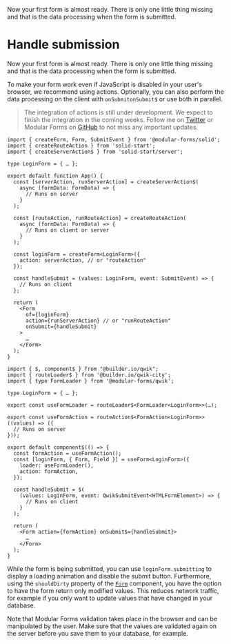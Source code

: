 
<Title>Handle submission</Title>
<Description>
  Now your first form is almost ready. There is only one little thing missing
  and that is the data processing when the form is submitted.
</Description>

# Handle submission

Now your first form is almost ready. There is only one little thing missing and that is the data processing when the form is submitted.

To make your form work even if JavaScript is disabled in your user's browser, we recommend using actions. Optionally, you can also perform the data processing on the client with <Solid>`onSubmit`</Solid><Qwik>`onSubmit$`</Qwik> or use both in parallel.

> The integration of actions is still under development. We expect to finish the integration in the coming weeks. Follow me on <a href="https://twitter.com/FabianHiller" target="_blank" rel="noreferrer">Twitter</a> or Modular Forms on <a href={import.meta.env.VITE_GITHUB_URL} target="_blank" rel="noreferrer">GitHub</a> to not miss any important updates.

<Solid block>

```tsx
import { createForm, Form, SubmitEvent } from '@modular-forms/solid';
import { createRouteAction } from 'solid-start';
import { createServerAction$ } from 'solid-start/server';

type LoginForm = { … };

export default function App() {
  const [serverAction, runServerAction] = createServerAction$(
    async (formData: FormData) => {
      // Runs on server
    }
  );

  const [routeAction, runRouteAction] = createRouteAction(
    async (formData: FormData) => {
      // Runs on client or server
    }
  );

  const loginForm = createForm<LoginForm>({
    action: serverAction, // or "routeAction"
  });

  const handleSubmit = (values: LoginForm, event: SubmitEvent) => {
    // Runs on client
  };

  return (
    <Form
      of={loginForm}
      action={runServerAction} // or "runRouteAction"
      onSubmit={handleSubmit}
    >
      …
    </Form>
  );
}
```

</Solid>

<Qwik block>

```tsx
import { $, component$ } from "@builder.io/qwik";
import { routeLoader$ } from '@builder.io/qwik-city';
import { type FormLoader } from '@modular-forms/qwik';

type LoginForm = { … };

export const useFormLoader = routeLoader$<FormLoader<LoginForm>>(…);

export const useFormAction = routeAction$<FormAction<LoginForm>>((values) => ({
  // Runs on server
}));

export default component$(() => {
  const formAction = useFormAction();
  const [loginForm, { Form, Field }] = useForm<LoginForm>({
    loader: useFormLoader(),
    action: formAction,
  });

  const handleSubmit = $(
    (values: LoginForm, event: QwikSubmitEvent<HTMLFormElement>) => {
      // Runs on client
    }
  );

  return (
    <Form action={formAction} onSubmit$={handleSubmit}>
      …
    </Form>
  );
}
```

</Qwik>

While the form is being submitted, you can use `loginForm.submitting` to display a loading animation and disable the submit button. Furthermore, using the `shouldDirty` property of the <A href="/api/Form">`Form`</A> component, you have the option to have the form return only modified values. This reduces network traffic, for example if you only want to update values that have changed in your database.

Note that Modular Forms validation takes place in the browser and can be manipulated by the user. Make sure that the values are validated again on the server before you save them to your database, for example.
